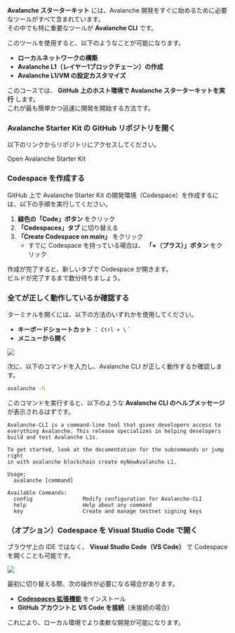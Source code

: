 
**Avalanche スターターキット** には、Avalanche 開発をすぐに始めるために必要なツールがすべて含まれています。  
その中でも特に重要なツールが **Avalanche CLI** です。  

このツールを使用すると、以下のようなことが可能になります。  

- **ローカルネットワークの構築**  
- **Avalanche L1（レイヤー1ブロックチェーン）の作成**  
- **Avalanche L1/VM の設定カスタマイズ**  

このコースでは、 **GitHub 上のホスト環境で Avalanche スターターキットを実行** します。  
これが最も簡単かつ迅速に開発を開始する方法です。  

<Steps>  
<Step>  

### Avalanche Starter Kit の GitHub リポジトリを開く  

以下のリンクからリポジトリにアクセスしてください。  

<Link  
    href="https://github.com/ava-labs/avalanche-starter-kit"  
    className={cn(  
    buttonVariants({ variant: 'default', className: 'mt-4' }),  
    )}  
    target='_blank'  
>Open Avalanche Starter Kit</Link>  

</Step>  
<Step>  

### Codespace を作成する  

GitHub 上で Avalanche Starter Kit の開発環境（Codespace）を作成するには、以下の手順を実行してください。  

1. **緑色の「Code」ボタン** をクリック  
2. **「Codespaces」タブ** に切り替える  
3. **「Create Codespace on main」** をクリック  
   - すでに Codespace を持っている場合は、 **「+（プラス）」ボタン** をクリック  

作成が完了すると、新しいタブで Codespace が開きます。  
ビルドが完了するまで数分待ちましょう。  

</Step>  
<Step>  

### 全てが正しく動作しているか確認する  

ターミナルを開くには、以下の方法のいずれかを使用してください。  

- **キーボードショートカット** ： `Ctrl + \` `  
- **メニューから開く**  

![](/common-images/avalanche-starter-kit/new-terminal.png)  

次に、以下のコマンドを入力し、Avalanche CLI が正しく動作するか確認します。  

```bash  
avalanche -h  
```  

このコマンドを実行すると、以下のような **Avalanche CLI のヘルプメッセージ** が表示されるはずです。  

```
Avalanche-CLI is a command-line tool that gives developers access to
everything Avalanche. This release specializes in helping developers
build and test Avalanche L1s.

To get started, look at the documentation for the subcommands or jump right
in with avalanche blockchain create myNewAvalanche L1.

Usage:
  avalanche [command]

Available Commands:
  config                Modify configuration for Avalanche-CLI
  help                  Help about any command
  key                   Create and manage testnet signing keys
```  

</Step>  
<Step>  

### （オプション）Codespace を Visual Studio Code で開く  

ブラウザ上の IDE ではなく、 **Visual Studio Code（VS Code）** で Codespace を開くことも可能です。  

![](/course-images/codespaces/open-locally.png)  

最初に切り替える際、次の操作が必要になる場合があります。  

- **[Codespaces 拡張機能](https://marketplace.visualstudio.com/items?itemName=GitHub.codespaces)** をインストール  
- **GitHub アカウントと VS Code を接続**（未接続の場合）  

これにより、ローカル環境でより柔軟な開発が可能になります。  

</Step>  
</Steps>  